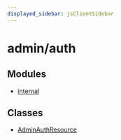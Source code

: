 ```yaml
---
displayed_sidebar: jsClientSidebar
---
```



# admin/auth

## Modules

- [internal](../admin_auth/modules/admin_auth.internal.mdx)

## Classes

- [AdminAuthResource](../admin_auth/classes/admin_auth.AdminAuthResource.mdx)
